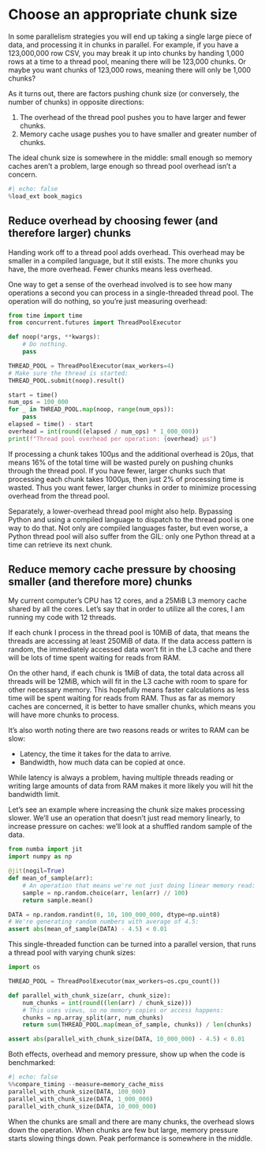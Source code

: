 # Choose an appropriate chunk size

In some parallelism strategies you will end up taking a single large piece of data, and processing it in chunks in parallel.
For example, if you have a 123,000,000 row CSV, you may break it up into chunks by handing 1,000 rows at a time to a thread pool, meaning there will be 123,000 chunks.
Or maybe you want chunks of 123,000 rows, meaning there will only be 1,000 chunks?

As it turns out, there are factors pushing chunk size (or conversely, the number of chunks) in opposite directions:

1. The overhead of the thread pool pushes you to have larger and fewer chunks.
2. Memory cache usage pushes you to have smaller and greater number of chunks.

The ideal chunk size is somewhere in the middle: small enough so memory caches aren't a problem, large enough so thread pool overhead isn't a concern.

```python
#| echo: false
%load_ext book_magics
```

## Reduce overhead by choosing fewer (and therefore larger) chunks

Handing work off to a thread pool adds overhead.
This overhead may be smaller in a compiled language, but it still exists.
The more chunks you have, the more overhead.
Fewer chunks means less overhead.

One way to get a sense of the overhead involved is to see how many operations a second you can process in a single-threaded thread pool.
The operation will do nothing, so you're just measuring overhead:

```python
from time import time
from concurrent.futures import ThreadPoolExecutor

def noop(*args, **kwargs):
    # Do nothing.
    pass

THREAD_POOL = ThreadPoolExecutor(max_workers=4)
# Make sure the thread is started:
THREAD_POOL.submit(noop).result()

start = time()
num_ops = 100_000
for _ in THREAD_POOL.map(noop, range(num_ops)):
    pass
elapsed = time() - start
overhead = int(round((elapsed / num_ops) * 1_000_000))
print(f"Thread pool overhead per operation: {overhead} µs")
```

If processing a chunk takes 100µs and the additional overhead is 20µs, that means 16% of the total time will be wasted purely on pushing chunks through the thread pool.
If you have fewer, larger chunks such that processing each chunk takes 1000µs, then just 2% of processing time is wasted.
Thus you want fewer, larger chunks in order to minimize processing overhead from the thread pool.

Separately, a lower-overhead thread pool might also help.
Bypassing Python and using a compiled language to dispatch to the thread pool is one way to do that.
Not only are compiled languages faster, but even worse, a Python thread pool will also suffer from the GIL: only one Python thread at a time can retrieve its next chunk.

## Reduce memory cache pressure by choosing smaller (and therefore more) chunks

My current computer's CPU has 12 cores, and a 25MiB L3 memory cache shared by all the cores.
Let's say that in order to utilize all the cores, I am running my code with 12 threads.

If each chunk I process in the thread pool is 10MiB of data, that means the threads are accessing at least 250MiB of data.
If the data access pattern is random, the immediately accessed data won't fit in the L3 cache and there will be lots of time spent waiting for reads from RAM.

On the other hand, if each chunk is 1MiB of data, the total data across all threads will be 12MiB, which will fit in the L3 cache with room to spare for other necessary memory.
This hopefully means faster calculations as less time will be spent waiting for reads from RAM.
Thus as far as memory caches are concerned, it is better to have smaller chunks, which means you will have more chunks to process.

It's also worth noting there are two reasons reads or writes to RAM can be slow:

* Latency, the time it takes for the data to arrive.
* Bandwidth, how much data can be copied at once.

While latency is always a problem, having multiple threads reading or writing large amounts of data from RAM makes it more likely you will hit the bandwidth limit.

Let's see an example where increasing the chunk size makes processing slower.
We'll use an operation that doesn't just read memory linearly, to increase pressure on caches: we'll look at a shuffled random sample of the data.

```python
from numba import jit
import numpy as np

@jit(nogil=True)
def mean_of_sample(arr):
    # An operation that means we're not just doing linear memory read:
    sample = np.random.choice(arr, len(arr) // 100)
    return sample.mean()

DATA = np.random.randint(0, 10, 100_000_000, dtype=np.uint8)
# We're generating random numbers with average of 4.5:
assert abs(mean_of_sample(DATA) - 4.5) < 0.01
```

This single-threaded function can be turned into a parallel version, that runs a thread pool with varying chunk sizes:

```python
import os

THREAD_POOL = ThreadPoolExecutor(max_workers=os.cpu_count())

def parallel_with_chunk_size(arr, chunk_size):
    num_chunks = int(round((len(arr) / chunk_size)))
    # This uses views, so no memory copies or access happens:
    chunks = np.array_split(arr, num_chunks)
    return sum(THREAD_POOL.map(mean_of_sample, chunks)) / len(chunks)

assert abs(parallel_with_chunk_size(DATA, 10_000_000) - 4.5) < 0.01
```

Both effects, overhead and memory pressure, show up when the code is benchmarked:

```python
#| echo: false
%%compare_timing --measure=memory_cache_miss
parallel_with_chunk_size(DATA, 100_000)
parallel_with_chunk_size(DATA, 1_000_000)
parallel_with_chunk_size(DATA, 10_000_000)
```

When the chunks are small and there are many chunks, the overhead slows down the operation.
When chunks are few but large, memory pressure starts slowing things down.
Peak performance is somewhere in the middle.
